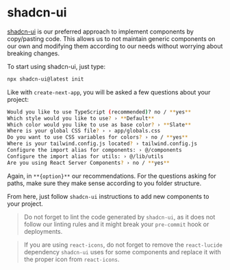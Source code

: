 
<Meta title="libraries/ui/shadcn-ui" />

# shadcn-ui

[shadcn-ui](https://ui.shadcn.com/docs) is our preferred approach to implement components by copy/pasting code. This allows us to not maintain generic components on our own
and modifying them according to our needs without worrying about breaking changes.

To start using shadcn-ui, just type:

```bash
npx shadcn-ui@latest init
```

Like with `create-next-app`, you will be asked a few questions about your project:

```bash
Would you like to use TypeScript (recommended)? no / **yes**
Which style would you like to use? › **Default**
Which color would you like to use as base color? › **Slate**
Where is your global CSS file? › › app/globals.css
Do you want to use CSS variables for colors? › no / **yes**
Where is your tailwind.config.js located? › tailwind.config.js
Configure the import alias for components: › @/components
Configure the import alias for utils: › @/lib/utils
Are you using React Server Components? › no / **yes**
```

Again, in `**{option}**` our recommendations. For the questions asking for paths, make sure they make sense according to you folder structure.

From here, just follow `shadcn-ui` instructions to add new components to your project.

> Do not forget to lint the code generated by `shadcn-ui`, as it does not follow our linting rules and it might break your `pre-commit` hook or deployments.

> If you are using `react-icons`, do not forget to remove the `react-lucide` dependency `shadcn-ui` uses for some components and replace it with the proper icon
> from `react-icons`.
